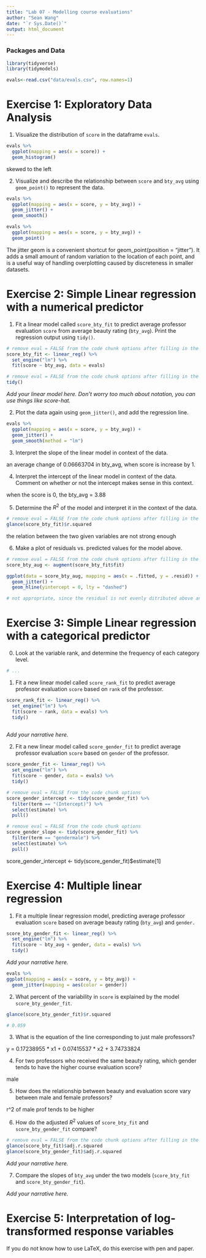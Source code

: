 ```yaml
---
title: "Lab 07 - Modelling course evaluations"
author: "Sean Wang"
date: "`r Sys.Date()`"
output: html_document
---
```


### Packages and Data

```r
library(tidyverse)
library(tidymodels)

```


```r
evals<-read.csv("data/evals.csv", row.names=1)
```


# Exercise 1: Exploratory Data Analysis

1.  Visualize the distribution of `score` in the dataframe `evals`.

```r
evals %>%
  ggplot(mapping = aes(x = score)) +
  geom_histogram()
```

skewed to the left

2.  Visualize and describe the relationship between `score` and `bty_avg` using `geom_point()` to represent the data. 

```r
evals %>%
  ggplot(mapping = aes(x = score, y = bty_avg)) +
  geom_jitter() +
  geom_smooth()

evals %>%
  ggplot(mapping = aes(x = score, y = bty_avg)) +
  geom_point()

```

The jitter geom is a convenient shortcut for geom_point(position = "jitter"). It adds a small amount of random variation to the location of each point, and is a useful way of handling overplotting caused by discreteness in smaller datasets.

# Exercise 2: Simple Linear regression with a numerical predictor

1. Fit a linear model called `score_bty_fit` to predict average professor evaluation `score` from average beauty rating (`bty_avg`). Print the regression output using `tidy()`.

```r
# remove eval = FALSE from the code chunk options after filling in the blanks
score_bty_fit <- linear_reg() %>%
  set_engine("lm") %>%
  fit(score ~ bty_avg, data = evals)
```

```r
# remove eval = FALSE from the code chunk options after filling in the blanks
tidy()
```

*Add your linear model here. Don't worry too much about notation, you can use things like score-hat.*

2. Plot the data again using `geom_jitter()`, and add the regression line.

```r
evals %>%
  ggplot(mapping = aes(x = score, y = bty_avg)) +
  geom_jitter() +
  geom_smooth(method = "lm")
```

3. Interpret the slope of the linear model in context of the data.

an average change of 0.06663704 in bty_avg, when score is increase by 1.

4. Interpret the intercept of the linear model in context of the data. Comment on whether or not the intercept makes sense in this context.

when the score is 0, the bty_avg = 3.88

5. Determine the $R^2$ of the model and interpret it in the context of the data.

```r
# remove eval = FALSE from the code chunk options after filling in the blanks
glance(score_bty_fit)$r.squared
```

the relation between the two given variables are not strong enough

6. Make a plot of residuals vs. predicted values for the model above.

```r
# remove eval = FALSE from the code chunk options after filling in the blanks
score_bty_aug <- augment(score_bty_fit$fit)

ggplot(data = score_bty_aug, mapping = aes(x = .fitted, y = .resid)) +
  geom_jitter() +
  geom_hline(yintercept = 0, lty = "dashed") 

# not appropriate, since the residual is not evenly ditributed above and below the y=0 line.
```

# Exercise 3: Simple Linear regression with a categorical predictor

0. Look at the variable rank, and determine the frequency of each category level.

```r
# ... 
```

1. Fit a new linear model called `score_rank_fit` to predict average professor evaluation `score` based on `rank` of the professor.

```r
score_rank_fit <- linear_reg() %>%
  set_engine("lm") %>%
  fit(score ~ rank, data = evals) %>%
  tidy()
  
```

*Add your narrative here.*

2. Fit a new linear model called `score_gender_fit` to predict average professor evaluation `score` based on `gender` of the professor. 

```r
score_gender_fit <- linear_reg() %>%
  set_engine("lm") %>%
  fit(score ~ gender, data = evals) %>%
  tidy()
```

```r
# remove eval = FALSE from the code chunk options
score_gender_intercept <- tidy(score_gender_fit) %>% 
  filter(term == "(Intercept)") %>%
  select(estimate) %>%
  pull()
```

```r
# remove eval = FALSE from the code chunk options
score_gender_slope <- tidy(score_gender_fit) %>% 
  filter(term == "gendermale") %>%
  select(estimate) %>%
  pull()
```

score_gender_intercept <- tidy(score_gender_fit)$estimate[1]

# Exercise 4: Multiple linear regression

1. Fit a multiple linear regression model, predicting average professor evaluation `score` based on average beauty rating (`bty_avg`) and `gender.`

```r
score_bty_gender_fit <- linear_reg() %>%
  set_engine("lm") %>%
  fit(score ~ bty_avg + gender, data = evals) %>%
  tidy()
```

*Add your narrative here.*

```r
evals %>%
ggplot(mapping = aes(x = score, y = bty_avg)) + 
  geom_jitter(mapping = aes(color = gender))
```

2. What percent of the variability in `score` is explained by the model `score_bty_gender_fit`. 

```r
glance(score_bty_gender_fit)$r.squared

# 0.059
```


3. What is the equation of the line corresponding to just male professors?

y = 0.17238955 * x1 + 0.07415537 * x2 + 3.74733824

4. For two professors who received the same beauty rating, which gender tends to have the higher course evaluation score?

male

5. How does the relationship between beauty and evaluation score vary between male and female professors?

r^2 of male prof tends to be higher

6. How do the adjusted $R^2$ values of `score_bty_fit` and `score_bty_gender_fit` compare? 

```r
# remove eval = FALSE from the code chunk options after filling in the blanks
glance(score_bty_fit)$adj.r.squared
glance(score_bty_gender_fit)$adj.r.squared
```

*Add your narrative here.*

7. Compare the slopes of `bty_avg` under the two models (`score_bty_fit` and `score_bty_gender_fit`).

*Add your narrative here.*

# Exercise 5: Interpretation of log-transformed response variables

If you do not know how to use LaTeX, do this exercise with pen and paper.
